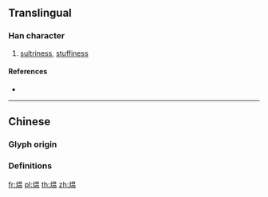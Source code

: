 {{character info/new}}
{{also|熅}}

==Translingual==

===Han character===
{{Han char|rn=86|rad=火|as=09|sn=13|four=|canj=FABT|ids=⿰火昷}}

# [[sultriness]], [[stuffiness]]

====References====
* {{Han ref|kx=0678.161|dkj=19262|hdz=32217.020|uh=7174|ud=29044}}

----

==Chinese==

===Glyph origin===
{{Han etym}}

===Definitions===
{{zh-see|熅|v}}

[[fr:煴]]
[[pl:煴]]
[[th:煴]]
[[zh:煴]]